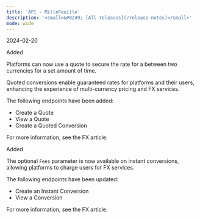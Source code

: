 ```yaml
---
title: 'API - MilleFeuille'  
description: '<small>&#8249; [All releases](/release-notes)</small>'
mode: wide
---
```



<span class="date">2024-02-20</span>  

<div class="pill pill-green">Added</div>  
  
Platforms can now use a quote to secure the rate for a <Conversion content="conversion" /> between two currencies for a set amount of time.  

Quoted conversions enable guaranteed rates for platforms and their users, enhancing the experience of multi-currency pricing and FX services.  

The following endpoints have been added:  
- Create a Quote  
- View a Quote  
- Create a Quoted Conversion  

For more information, see the FX article.

<div class="pill pill-green">Added</div>  

The optional `Fees` parameter is now available on instant conversions, allowing platforms to charge users for FX services.  

The following endpoints have been updated: 
- Create an Instant Conversion  
- View a Conversion  

For more information, see the FX article. 